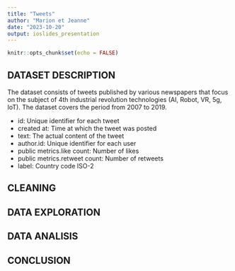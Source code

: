 ```yaml
---
title: "Tweets"
author: "Marion et Jeanne"
date: "2023-10-20"
output: ioslides_presentation
---
```


```r
knitr::opts_chunk$set(echo = FALSE)
```

## DATASET DESCRIPTION

The dataset consists of tweets published by various newspapers that focus on the subject of 4th industrial revolution technologies (AI, Robot, VR, 5g, IoT). The dataset covers the period from 2007 to 2019.

- id: Unique identifier for each tweet
- created at: Time at which the tweet was posted
- text: The actual content of the tweet
- author.id: Unique identifier for each user
- public metrics.like count: Number of likes
- public metrics.retweet count: Number of retweets
- label: Country code ISO-2

## CLEANING



## DATA EXPLORATION



## DATA ANALISIS




## CONCLUSION

